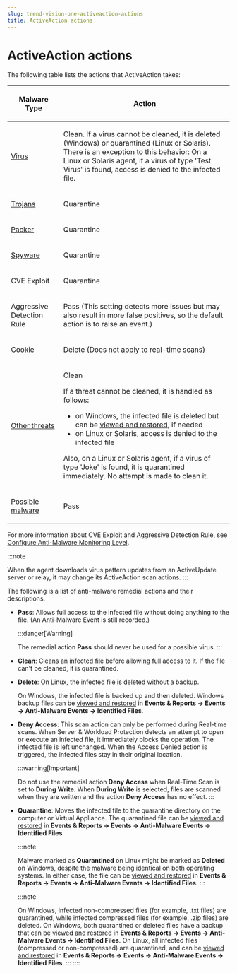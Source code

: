 ```yaml
---
slug: trend-vision-one-activeaction-actions
title: ActiveAction actions
---
```

# ActiveAction actions

The following table lists the actions that ActiveAction takes:

<table>
<thead>
<tr>
<th><p>Malware Type</p></th>
<th><p>Action</p></th>
</tr>
</thead>
<tbody>
<tr>
<td><p><a href="trend-vision-one-anti-malware">Virus</a></p></td>
<td><p>Clean. If a virus cannot be cleaned, it is deleted (Windows) or quarantined (Linux or Solaris). There is an exception to this behavior: On a Linux or Solaris agent, if a virus of type 'Test Virus' is found, access is denied to the infected file.</p></td>
</tr>
<tr>
<td><p><a href="trend-vision-one-anti-malware">Trojans</a></p></td>
<td><p>Quarantine</p></td>
</tr>
<tr>
<td><p><a href="trend-vision-one-anti-malware">Packer</a></p></td>
<td><p>Quarantine</p></td>
</tr>
<tr>
<td><p><a href="trend-vision-one-anti-malware">Spyware</a></p></td>
<td><p>Quarantine</p></td>
</tr>
<tr>
<td><p>CVE Exploit</p></td>
<td><p>Quarantine</p></td>
</tr>
<tr>
<td><p>Aggressive Detection Rule</p></td>
<td><p>Pass (This setting detects more issues but may also result in more false positives, so the default action is to raise an event.)</p></td>
</tr>
<tr>
<td><p><a href="trend-vision-one-anti-malware">Cookie</a></p></td>
<td><p>Delete (Does not apply to real-time scans)</p></td>
</tr>
<tr>
<td><p><a href="trend-vision-one-anti-malware">Other threats</a></p></td>
<td><p>Clean</p>
<p>If a threat cannot be cleaned, it is handled as follows:</p>
<ul>
<li>on Windows, the infected file is deleted but can be <a href="trend-vision-one-view-restore-identified-malware">viewed and restored</a>, if needed</li>
<li>on Linux or Solaris, access is denied to the infected file</li>
</ul>
<p>Also, on a Linux or Solaris agent, if a virus of type 'Joke' is found, it is quarantined immediately. No attempt is made to clean it.</p></td>
</tr>
<tr>
<td><p><a href="trend-vision-one-anti-malware">Possible malware</a></p></td>
<td><p>Pass</p></td>
</tr>
</tbody>
</table>

For more information about CVE Exploit and Aggressive Detection Rule, see [Configure Anti-Malware Monitoring Level](config-antimalware-monitoring-level.mdx).

:::note

When the agent downloads virus pattern updates from an ActiveUpdate server or relay, it may change its ActiveAction scan actions.
:::

The following is a list of anti-malware remedial actions and their descriptions.

- **Pass**: Allows full access to the infected file without doing anything to the file. (An Anti-Malware Event is still recorded.)

  :::danger[Warning]

  The remedial action **Pass** should never be used for a possible virus.
  :::

- **Clean**: Cleans an infected file before allowing full access to it. If the file can't be cleaned, it is quarantined.

- **Delete**: On Linux, the infected file is deleted without a backup.

  On Windows, the infected file is backed up and then deleted. Windows backup files can be [viewed and restored](view-restore-identified-malware.mdx) in **Events & Reports → Events → Anti-Malware Events → Identified Files**.

- **Deny Access**: This scan action can only be performed during Real-time scans. When Server & Workload Protection detects an attempt to open or execute an infected file, it immediately blocks the operation. The infected file is left unchanged. When the Access Denied action is triggered, the infected files stay in their original location.

  :::warning[Important]

  Do not use the remedial action **Deny Access** when Real-Time Scan is set to **During Write**. When **During Write** is selected, files are scanned when they are written and the action **Deny Access** has no effect.
  :::

- **Quarantine**: Moves the infected file to the quarantine directory on the computer or Virtual Appliance. The quarantined file can be [viewed and restored](view-restore-identified-malware.mdx) in **Events & Reports → Events → Anti-Malware Events → Identified Files**.

  :::note

  Malware marked as **Quarantined** on Linux might be marked as **Deleted** on Windows, despite the malware being identical on both operating systems. In either case, the file can be [viewed and restored](view-restore-identified-malware.mdx) in **Events & Reports → Events → Anti-Malware Events → Identified Files**.
  :::

  :::note

  On Windows, infected non-compressed files (for example, .txt files) are quarantined, while infected compressed files (for example, .zip files) are deleted. On Windows, both quarantined or deleted files have a backup that can be [viewed and restored](view-restore-identified-malware.mdx) in **Events & Reports → Events → Anti-Malware Events → Identified Files**. On Linux, all infected files (compressed or non-compressed) are quarantined, and can be [viewed and restored](view-restore-identified-malware.mdx) in **Events & Reports → Events → Anti-Malware Events → Identified Files**.
  :::
::::
